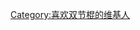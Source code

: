 {{Userbox-2
  |border-c = red
  |border-s = 3
  |id1-c    = white
  |id1-s    = 10
  |id1-fc   =red
  |id2-c    =red
  |id2-s    = 10
  |id2-fc   =white
  |info-c   =red
  |info-s   = 10
  |info-fc  =white
  |id1      = 双节棍
  |id2      = [[File:我的双节棍_木_二号.JPG|70px]]
  |info     = '''这位[[大侠]]的武器是[[双节棍]]！！快使用双节棍！哼哼哈兮！！'''
}}

[[Category:喜欢双节棍的维基人]]